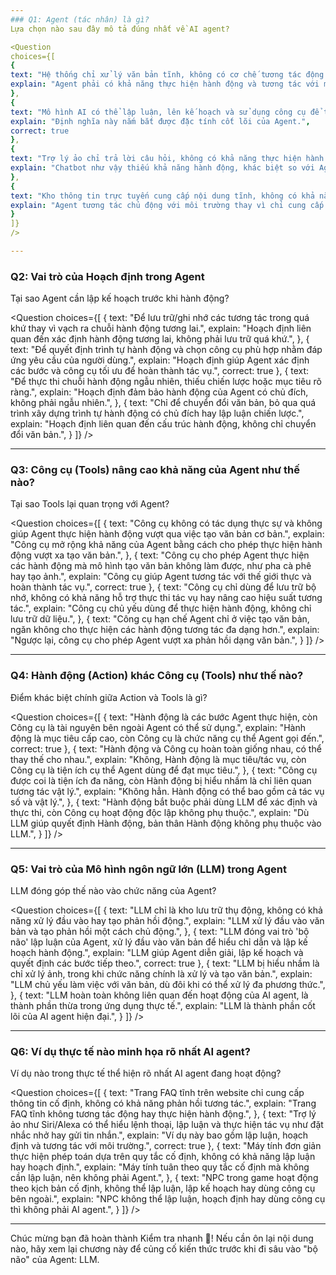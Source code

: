 ```yaml
---
### Q1: Agent (tác nhân) là gì?
Lựa chọn nào sau đây mô tả đúng nhất về AI agent?

<Question
choices={[
{
text: "Hệ thống chỉ xử lý văn bản tĩnh, không có cơ chế tương tác động với môi trường xung quanh hay thực hiện hành động có ý nghĩa.",
explain: "Agent phải có khả năng thực hiện hành động và tương tác với môi trường.",
},
{
text: "Mô hình AI có thể lập luận, lên kế hoạch và sử dụng công cụ để tương tác với môi trường nhằm đạt mục tiêu cụ thể.",
explain: "Định nghĩa này nắm bắt được đặc tính cốt lõi của Agent.",
correct: true
},
{
text: "Trợ lý ảo chỉ trả lời câu hỏi, không có khả năng thực hiện hành động hay tương tác với hệ thống bên ngoài.",
explain: "Chatbot như vậy thiếu khả năng hành động, khác biệt so với Agent.",
},
{
text: "Kho thông tin trực tuyến cung cấp nội dung tĩnh, không có khả năng thực thi tác vụ hay tương tác chủ động với người dùng.",
explain: "Agent tương tác chủ động với môi trường thay vì chỉ cung cấp thông tin tĩnh.",
}
]}
/>

---
```


### Q2: Vai trò của Hoạch định trong Agent
Tại sao Agent cần lập kế hoạch trước khi hành động?

<Question
choices={[
{
text: "Để lưu trữ/ghi nhớ các tương tác trong quá khứ thay vì vạch ra chuỗi hành động tương lai.",
explain: "Hoạch định liên quan đến xác định hành động tương lai, không phải lưu trữ quá khứ.",
},
{
text: "Để quyết định trình tự hành động và chọn công cụ phù hợp nhằm đáp ứng yêu cầu của người dùng.",
explain: "Hoạch định giúp Agent xác định các bước và công cụ tối ưu để hoàn thành tác vụ.",
correct: true
},
{
text: "Để thực thi chuỗi hành động ngẫu nhiên, thiếu chiến lược hoặc mục tiêu rõ ràng.",
explain: "Hoạch định đảm bảo hành động của Agent có chủ đích, không phải ngẫu nhiên.",
},
{
text: "Chỉ để chuyển đổi văn bản, bỏ qua quá trình xây dựng trình tự hành động có chủ đích hay lập luận chiến lược.",
explain: "Hoạch định liên quan đến cấu trúc hành động, không chỉ chuyển đổi văn bản.",
}
]}
/>

---

### Q3: Công cụ (Tools) nâng cao khả năng của Agent như thế nào?
Tại sao Tools lại quan trọng với Agent?

<Question
choices={[
{
text: "Công cụ không có tác dụng thực sự và không giúp Agent thực hiện hành động vượt qua việc tạo văn bản cơ bản.",
explain: "Công cụ mở rộng khả năng của Agent bằng cách cho phép thực hiện hành động vượt xa tạo văn bản.",
},
{
text: "Công cụ cho phép Agent thực hiện các hành động mà mô hình tạo văn bản không làm được, như pha cà phê hay tạo ảnh.",
explain: "Công cụ giúp Agent tương tác với thế giới thực và hoàn thành tác vụ.",
correct: true
},
{
text: "Công cụ chỉ dùng để lưu trữ bộ nhớ, không có khả năng hỗ trợ thực thi tác vụ hay nâng cao hiệu suất tương tác.",
explain: "Công cụ chủ yếu dùng để thực hiện hành động, không chỉ lưu trữ dữ liệu.",
},
{
text: "Công cụ hạn chế Agent chỉ ở việc tạo văn bản, ngăn không cho thực hiện các hành động tương tác đa dạng hơn.",
explain: "Ngược lại, công cụ cho phép Agent vượt xa phản hồi dạng văn bản.",
}
]}
/>

---

### Q4: Hành động (Action) khác Công cụ (Tools) như thế nào?
Điểm khác biệt chính giữa Action và Tools là gì?

<Question
choices={[
{
text: "Hành động là các bước Agent thực hiện, còn Công cụ là tài nguyên bên ngoài Agent có thể sử dụng.",
explain: "Hành động là mục tiêu cấp cao, còn Công cụ là chức năng cụ thể Agent gọi đến.",
correct: true
},
{
text: "Hành động và Công cụ hoàn toàn giống nhau, có thể thay thế cho nhau.",
explain: "Không, Hành động là mục tiêu/tác vụ, còn Công cụ là tiện ích cụ thể Agent dùng để đạt mục tiêu.",
},
{
text: "Công cụ được coi là tiện ích đa năng, còn Hành động bị hiểu nhầm là chỉ liên quan tương tác vật lý.",
explain: "Không hẳn. Hành động có thể bao gồm cả tác vụ số và vật lý.",
},
{
text: "Hành động bắt buộc phải dùng LLM để xác định và thực thi, còn Công cụ hoạt động độc lập không phụ thuộc.",
explain: "Dù LLM giúp quyết định Hành động, bản thân Hành động không phụ thuộc vào LLM.",
}
]}
/>

---

### Q5: Vai trò của Mô hình ngôn ngữ lớn (LLM) trong Agent
LLM đóng góp thế nào vào chức năng của Agent?

<Question
choices={[
{
text: "LLM chỉ là kho lưu trữ thụ động, không có khả năng xử lý đầu vào hay tạo phản hồi động.",
explain: "LLM xử lý đầu vào văn bản và tạo phản hồi một cách chủ động.",
},
{
text: "LLM đóng vai trò 'bộ não' lập luận của Agent, xử lý đầu vào văn bản để hiểu chỉ dẫn và lập kế hoạch hành động.",
explain: "LLM giúp Agent diễn giải, lập kế hoạch và quyết định các bước tiếp theo.",
correct: true
},
{
text: "LLM bị hiểu nhầm là chỉ xử lý ảnh, trong khi chức năng chính là xử lý và tạo văn bản.",
explain: "LLM chủ yếu làm việc với văn bản, dù đôi khi có thể xử lý đa phương thức.",
},
{
text: "LLM hoàn toàn không liên quan đến hoạt động của AI agent, là thành phần thừa trong ứng dụng thực tế.",
explain: "LLM là thành phần cốt lõi của AI agent hiện đại.",
}
]}
/>

---

### Q6: Ví dụ thực tế nào minh họa rõ nhất AI agent?
Ví dụ nào trong thực tế thể hiện rõ nhất AI agent đang hoạt động?

<Question
choices={[
{
text: "Trang FAQ tĩnh trên website chỉ cung cấp thông tin cố định, không có khả năng phản hồi tương tác.",
explain: "Trang FAQ tĩnh không tương tác động hay thực hiện hành động.",
},
{
text: "Trợ lý ảo như Siri/Alexa có thể hiểu lệnh thoại, lập luận và thực hiện tác vụ như đặt nhắc nhở hay gửi tin nhắn.",
explain: "Ví dụ này bao gồm lập luận, hoạch định và tương tác với môi trường.",
correct: true
},
{
text: "Máy tính đơn giản thực hiện phép toán dựa trên quy tắc cố định, không có khả năng lập luận hay hoạch định.",
explain: "Máy tính tuân theo quy tắc cố định mà không cần lập luận, nên không phải Agent.",
},
{
text: "NPC trong game hoạt động theo kịch bản cố định, không thể lập luận, lập kế hoạch hay dùng công cụ bên ngoài.",
explain: "NPC không thể lập luận, hoạch định hay dùng công cụ thì không phải AI agent.",
}
]}
/>

---

Chúc mừng bạn đã hoàn thành Kiểm tra nhanh 🥳! Nếu cần ôn lại nội dung nào, hãy xem lại chương này để củng cố kiến thức trước khi đi sâu vào "bộ não" của Agent: LLM.
